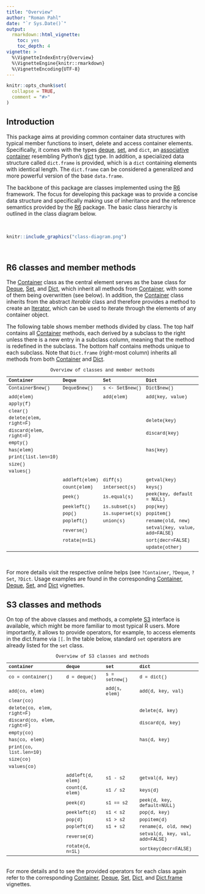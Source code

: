 ```yaml
---
title: "Overview"
author: "Roman Pahl"
date: "`r Sys.Date()`"
output:
  rmarkdown::html_vignette:
    toc: yes
    toc_depth: 4
vignette: >
  %\VignetteIndexEntry{Overview}
  %\VignetteEngine{knitr::rmarkdown}
  %\VignetteEncoding{UTF-8}
---
```


```r
knitr::opts_chunk$set(
  collapse = TRUE,
  comment = "#>"
)
```

## Introduction

This package aims at providing common container data structures with typical member functions to insert, delete and access container elements. Specifically, it comes with the types [deque](https://en.wikipedia.org/wiki/Double-ended_queue), [set](https://en.wikipedia.org/wiki/Set_(abstract_data_type)), and `dict`, an [associative container](https://en.wikipedia.org/wiki/Associative_containers) resembling Python's [dict](https://docs.python.org/3/tutorial/datastructures.html#dictionaries) type. In addition, a specialized data structure called `dict.frame` is provided, which is a `dict` containing elements with identical length. The `dict.frame` can be considered a generalized and more powerful version of the base `data.frame`.

The backbone of this package are classes implemented using the [R6](https://CRAN.R-project.org/package=R6) framework. The focus for developing this package was to provide a concise data structure and specifically making use of inheritance and the reference semantics provided by the [R6](https://CRAN.R-project.org/package=R6) package. The basic class hierarchy is outlined in the class diagram below.

</br>
```r
knitr::include_graphics("class-diagram.png")
```

</br>

## R6 classes and member methods

The [Container](Container.html) class as the central element serves as the base class for [Deque](Deque.html), [Set](Set.html), and [Dict](Dict.html), which inherit all methods from [Container](Container.html), with some of them being overwritten (see below). In addition, the [Container](Container.html) class inherits from the abstract *Iterable* class and therefore provides a method to create an [Iterator](Iterator.html), which can be used to iterate through the elements of any container object.

The following table shows member methods divided by class. The top half contains all [Container](Container.html) methods, each derived by a subclass to the right unless there is a new entry in a subclass column, meaning that the method is redefined in the subclass. The bottom half contains methods unique to each subclass. Note that `Dict.frame` (right-most column) inherits all methods from both [Container](Container.html) and [Dict](Dict.html).

```{=html}
<style type="text/css">
  table{
  font-size: 9pt;
  font-family: Courier New;
  font-style:monospace
}
</style>
```
| Container              | Deque         | Set            | Dict                         |
| :----------------------| :-------------| :--------------| :----------------------------|
| Container\$new()       | Deque\$new()  | s <- Set\$new()| Dict\$new()                  |
|                        |               |                |                              |
| add(elem)              |               | add(elem)      | add(key, value)              |
| apply(f)               |               |                |                              |
| clear()                |               |                |                              |
| delete(elem, right=F)  |               |                | delete(key)                  |
| discard(elem, right=F) |               |                | discard(key)                 |
| empty()                |               |                |                              |
| has(elem)              |               |                | has(key)                     |
| print(list.len=10)     |               |                |                              |
| size()                 |               |                |                              |
| values()               |               |                |                              |
|                        |               |                |                              |
|                        | addleft(elem) | diff(s)        | getval(key)                  |
|                        | count(elem)   | intersect(s)   | keys()                       |
|                        | peek()        | is.equal(s)    | peek(key, default = NULL)    |
|                        | peekleft()    | is.subset(s)   | pop(key)                     |
|                        | pop()         | is.superset(s) | popitem()                    |
|                        | popleft()     | union(s)       | rename(old, new)             |
|                        | reverse()     |                | setval(key, value, add=FALSE)|
|                        | rotate(n=1L)  |                | sort(decr=FALSE)             |
|                        |               |                | update(other)                |


Table: Overview of classes and member methods

</br>

For more details visit the respective online helps (see `?Container`, `?Deque`, `?Set`, `?Dict`. Usage examples are found in the corresponding [Container](Container.html), [Deque](Deque.html), [Set](Set.html), and [Dict](Dict.html) vignettes.


## S3 classes and methods

On top of the above classes and methods, a complete [S3](http://adv-r.had.co.nz/S3.html) interface is available, which might be more familiar to most typical R users. More importantly, it allows to provide operators, for example, to access elements in the dict.frame via `[[`. In the table below, standard `set` operators are already listed for the `set` class.

| container                    | deque               | set              | dict                           |
| :----------------------------| :-------------------| :----------------| :------------------------------|
|  co = container()            |  d = deque()        |  s = setnew()    |  d = dict()                    |
|                              |                     |                  |                                |
|  add(co, elem)               |                     |  add(s, elem)    |  add(d, key, val)              |
|  clear(co)                   |                     |                  |                                |
|  delete(co, elem, right=F)   |                     |                  |  delete(d, key)                |
|  discard(co, elem, right=F)  |                     |                  |  discard(d, key)               |
|  empty(co)                   |                     |                  |                                |
|  has(co, elem)               |                     |                  |  has(d, key)                   |
|  print(co, list.len=10)      |                     |                  |                                |
|  size(co)                    |                     |                  |                                |
|  values(co)                  |                     |                  |                                |
|                              |                     |                  |                                |
|                              |  addleft(d, elem)   |  s1 - s2         |  getval(d, key)                |
|                              |  count(d, elem)     |  s1 / s2         |  keys(d)                       |
|                              |  peek(d)            |  s1 == s2        |  peek(d, key, default=NULL)    |
|                              |  peekleft(d)        |  s1 < s2         |  pop(d, key)                   |
|                              |  pop(d)             |  s1 > s2         |  popitem(d)                    |
|                              |  popleft(d)         |  s1 + s2         |  rename(d, old, new)           |
|                              |  reverse(d)         |                  |  setval(d, key, val, add=FALSE)|
|                              |  rotate(d, n=1L)    |                  |  sortkey(decr=FALSE)           |

Table: Overview of S3 classes and methods

</br>
For more details and to see the provided operators for each class again refer to the corresponding [Container](Container.html), [Deque](Deque.html), [Set](Set.html), [Dict](Dict.html), and [Dict.frame](Dict.frame) vignettes.
